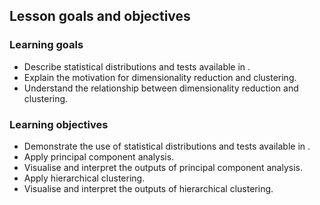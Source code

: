 ## Lesson goals and objectives

### Learning goals

<!--
High-level "big picture" objectives of the learning process.
This should be no more than 3 bullet points.
-->

- Describe statistical distributions and tests available in <i class="fab fa-r-project"></i>.
- Explain the motivation for dimensionality reduction and clustering.
- Understand the relationship between dimensionality reduction and clustering.

### Learning objectives

<!--
More concrete and measurable outputs.
This can range from 3 to 8 bullet points.
-->

- Demonstrate the use of statistical distributions and tests available in <i class="fab fa-r-project"></i>.
- Apply principal component analysis.
- Visualise and interpret the outputs of principal component analysis.
- Apply hierarchical clustering.
- Visualise and interpret the outputs of hierarchical clustering.
